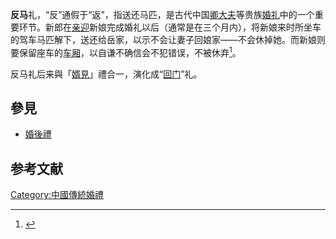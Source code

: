 {{About|中國婚禮|反馬的其它意思|反馬}}
'''反马'''礼，“反”通假于“返”，指送还马匹，是古代中国[[卿大夫|卿大夫]]等贵族[[婚礼|婚礼]]中的一个重要环节。新郎在[[亲迎|亲迎]]新娘完成婚礼以后（通常是在三个月内），将新娘来时所坐车的驾车马匹解下，送还给岳家，以示不会让妻子回娘家——不会休掉她。而新娘则要保留座车的[[车厢|车厢]]，以自谦不确信会不犯错误，不被休弃<ref>{{Cite web |url=http://ccs.ncl.edu.tw/Chinese_studies_21_1/047-076.pdf |title=古代婚禮「廟見成婦」說問題探究 |accessdate=2010-02-19 |archive-date=2005-05-29 |archive-url=https://web.archive.org/web/20050529173441/http://ccs.ncl.edu.tw/Chinese_studies_21_1/047-076.pdf |dead-url=no }}</ref>。

反马礼后来與「[[婿見|婿見]]」禮合一，演化成“[[回门|回门]]”礼。
==參見==
*[[婚後禮|婚後禮]]
== 参考文献 ==
<div class="references-small">
<references></references>
</div>

{{Culture-stub}}

[[Category:中國傳統婚禮|Category:中國傳統婚禮]]